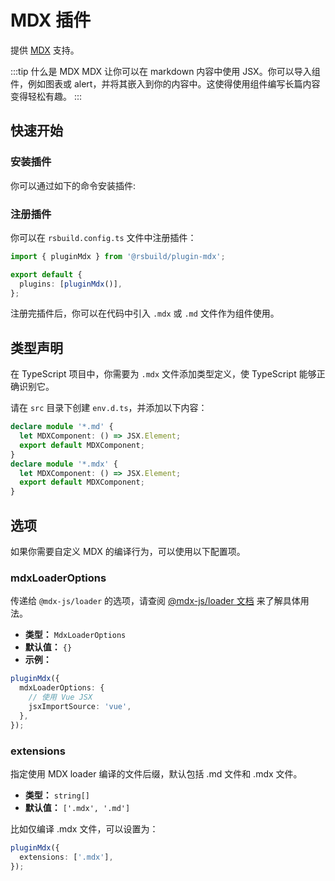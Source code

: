 # MDX 插件


<SourceCode href="https://github.com/web-infra-dev/rsbuild/tree/main/packages/plugin-mdx" />

提供 [MDX](https://mdxjs.com/) 支持。

:::tip 什么是 MDX
MDX 让你可以在 markdown 内容中使用 JSX。你可以导入组件，例如图表或 alert，并将其嵌入到你的内容中。这使得使用组件编写长篇内容变得轻松有趣。
:::

## 快速开始

### 安装插件

你可以通过如下的命令安装插件:


<PackageManagerTabs command="add @rsbuild/plugin-mdx -D" />

### 注册插件

你可以在 `rsbuild.config.ts` 文件中注册插件：

```ts title="rsbuild.config.ts"
import { pluginMdx } from '@rsbuild/plugin-mdx';

export default {
  plugins: [pluginMdx()],
};
```

注册完插件后，你可以在代码中引入 `.mdx` 或 `.md` 文件作为组件使用。

## 类型声明

在 TypeScript 项目中，你需要为 `.mdx` 文件添加类型定义，使 TypeScript 能够正确识别它。

请在 `src` 目录下创建 `env.d.ts`，并添加以下内容：

```ts title="src/env.d.ts"
declare module '*.md' {
  let MDXComponent: () => JSX.Element;
  export default MDXComponent;
}
declare module '*.mdx' {
  let MDXComponent: () => JSX.Element;
  export default MDXComponent;
}
```

## 选项

如果你需要自定义 MDX 的编译行为，可以使用以下配置项。

### mdxLoaderOptions

传递给 `@mdx-js/loader` 的选项，请查阅 [@mdx-js/loader 文档](https://www.npmjs.com/package/@mdx-js/loader) 来了解具体用法。

- **类型：** `MdxLoaderOptions`
- **默认值：** `{}`
- **示例：**

```ts
pluginMdx({
  mdxLoaderOptions: {
    // 使用 Vue JSX
    jsxImportSource: 'vue',
  },
});
```

### extensions

指定使用 MDX loader 编译的文件后缀，默认包括 .md 文件和 .mdx 文件。

- **类型：** `string[]`
- **默认值：** `['.mdx', '.md']`

比如仅编译 .mdx 文件，可以设置为：

```ts
pluginMdx({
  extensions: ['.mdx'],
});
```
